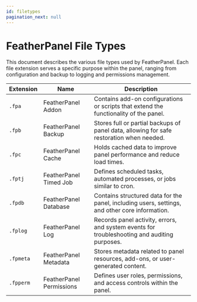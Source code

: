 ```yaml
---
id: filetypes
pagination_next: null
---
```


# FeatherPanel File Types

This document describes the various file types used by FeatherPanel. Each file extension serves a specific purpose within the panel, ranging from configuration and backup to logging and permissions management.

| Extension   | Name                      | Description                                                                                  |
|-------------|---------------------------|----------------------------------------------------------------------------------------------|
| `.fpa`      | FeatherPanel Addon        | Contains add-on configurations or scripts that extend the functionality of the panel.         |
| `.fpb`      | FeatherPanel Backup       | Stores full or partial backups of panel data, allowing for safe restoration when needed.      |
| `.fpc`      | FeatherPanel Cache        | Holds cached data to improve panel performance and reduce load times.                         |
| `.fptj`     | FeatherPanel Timed Job    | Defines scheduled tasks, automated processes, or jobs similar to cron.                        |
| `.fpdb`     | FeatherPanel Database     | Contains structured data for the panel, including users, settings, and other core information.|
| `.fplog`    | FeatherPanel Log          | Records panel activity, errors, and system events for troubleshooting and auditing purposes.  |
| `.fpmeta`   | FeatherPanel Metadata     | Stores metadata related to panel resources, add-ons, or user-generated content.               |
| `.fpperm`   | FeatherPanel Permissions  | Defines user roles, permissions, and access controls within the panel.                        |

